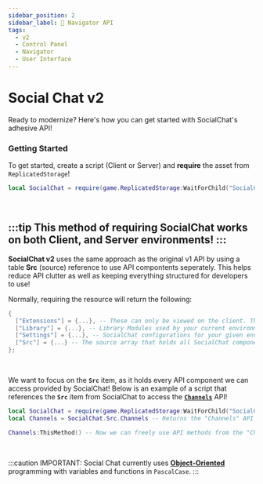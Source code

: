 ```yaml
---
sidebar_position: 2
sidebar_label: 🎯 Navigator API
tags:
  - v2
  - Control Panel
  - Navigator
  - User Interface
---
```


# Social Chat v2

Ready to modernize? Here's how you can get started with SocialChat's adhesive API!

### Getting Started

To get started, create a script (Client or Server) and **require** the asset from ``ReplicatedStorage``!
```lua
local SocialChat = require(game.ReplicatedStorage:WaitForChild("SocialChat"));
```
<br/>

:::tip
This method of requiring SocialChat works on **both** Client, and Server environments!
:::
---

**SocialChat v2** uses the same approach as the original v1 API by using
a table **Src** (source) reference to use API compontents seperately. This
helps reduce API clutter as well as keeping everything structured for developers
to use!

Normally, requiring the resource will return the following:
```lua
{
  ["Extensions"] = {...}, -- These can only be viewed on the client. The server will see an empty array
  ["Library"] = {...}, -- Library Modules used by your current environment.
  ["Settings"] = {...}, -- SocialChat configurations for your given environment. The Server can see client configurations
  ["Src"] = {...} -- The source array that holds all SocialChat components.
};
```
<br/>

We want to focus on the **`Src`** item, as it holds every API component we can access
provided by SocialChat! Below is an example of a script that references the **`Src`**
item from SocialChat to access the [**`Channels`**](./Channels) API!

```lua title="Example:"
local SocialChat = require(game.ReplicatedStorage:WaitForChild("SocialChat"));
local Channels = SocialChat.Src.Channels -- Returns the "Channels" API module from the 'Src' table

Channels:ThisMethod() -- Now we can freely use API methods from the "Channels" API!
```
<br/>

:::caution IMPORTANT:
Social Chat currently uses [**Object-Oriented**](https://devforum.roblox.com/t/all-about-object-oriented-programming/8585)
programming with variables and functions in `PascalCase`.
:::